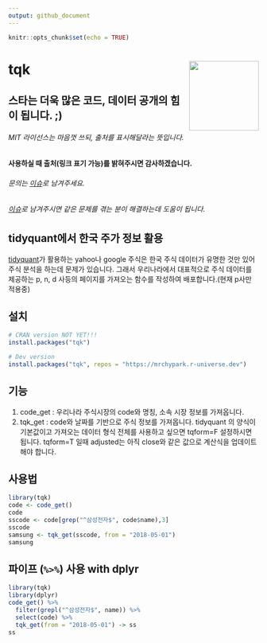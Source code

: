 ```yaml
---
output: github_document
---
```


```r
knitr::opts_chunk$set(echo = TRUE)
```

# tqk <img src="man/figures/logo.png" align="right" height=140/>

## 스타는 더욱 많은 코드, 데이터 공개의 힘이 됩니다. ;)

###### MIT 라이선스는 마음껏 쓰되, 출처를 표시해달라는 뜻입니다.
#### 사용하실 때 출처(링크 표기 가능)를 밝혀주시면 감사하겠습니다.
###### 문의는 [이슈](https://github.com/mrchypark/tqk/issues/new)로 남겨주세요.    
###### [이슈](https://github.com/mrchypark/tqk/issues)로 남겨주시면 같은 문제를 겪는 분이 해결하는데 도움이 됩니다.

## tidyquant에서 한국 주가 정보 활용

[tidyquant][1]가 활용하는 yahoo나 google 주식은 한국 주식 데이터가 유명한 것만 있어 주식 분석을 하는데 문제가 있습니다. 그래서 우리나라에서 대표적으로 주식 데이터를 제공하는 p, n, d 사등의 페이지를 가져오는 함수를 작성하여 배포합니다.(현재 p사만 적용중)

## 설치

```r
# CRAN version NOT YET!!!
install.packages("tqk")

# Dev version
install.packages("tqk", repos = "https://mrchypark.r-universe.dev")
```

## 기능

1. code_get : 우리나라 주식시장의 code와 명칭, 소속 시장 정보를 가져옵니다.
1. tqk_get  : code와 날짜를 기반으로 주식 정보를 가져옵니다. tidyquant 의 양식이 기본값이고 가져오는 데이터 형식 전체를 사용하고 싶으면 tqform=F 설정하시면 됩니다. tqform=T 일때 adjusted는 아직 close와 같은 값으로 계산식을 업데이트 해야 합니다.


## 사용법

```r
library(tqk)
code <- code_get()
code
sscode <- code[grep("^삼성전자$", code$name),3]
sscode
samsung <- tqk_get(sscode, from = "2018-05-01")
samsung
```

## 파이프 (`%>%`) 사용 with dplyr

```r
library(tqk)
library(dplyr)
code_get() %>% 
  filter(grepl("^삼성전자$", name)) %>% 
  select(code) %>% 
  tqk_get(from = "2018-05-01") -> ss
ss
```

[1]: https://github.com/business-science/tidyquant
